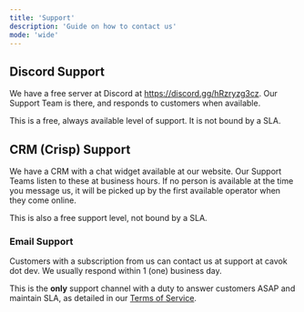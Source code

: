 ```yaml
---
title: 'Support'
description: 'Guide on how to contact us'
mode: 'wide'
---
```


## Discord Support

We have a free server at Discord at https://discord.gg/hRzryzg3cz. Our Support Team is there, and responds to customers when available.

This is a free, always available level of support. It is not bound by a SLA.

## CRM (Crisp) Support

We have a CRM with a chat widget available at our website. Our Support Teams listen to these at business hours.
If no person is available at the time you message us, it will be picked up by the first available operator when they come online.

This is also a free support level, not bound by a SLA.

### Email Support

Customers with a subscription from us can contact us at support at cavok dot dev. We usually respond within 1 (one) business day.

This is the **only** support channel with a duty to answer customers ASAP and maintain SLA, as detailed in our [Terms of Service](/legal/terms).
